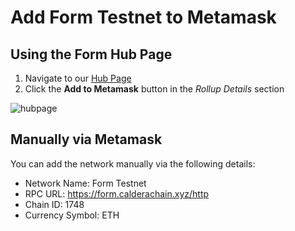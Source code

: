 # Add Form Testnet to Metamask
## Using the Form Hub Page
1. Navigate to our [Hub Page](https://form.caldera.dev/)
2. Click the 
**Add to Metamask** button in the *Rollup Details* section

![hubpage](../images/hub.png)

## Manually via Metamask
You can add the network manually via the following details:
- Network Name: Form Testnet
- RPC URL: https://form.calderachain.xyz/http
- Chain ID: 1748
- Currency Symbol: ETH